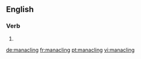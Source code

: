 ==English==

===Verb===
{{head|en|present participle}}

# {{present participle of|manacle|lang=en}}

[[de:manacling]]
[[fr:manacling]]
[[pt:manacling]]
[[vi:manacling]]